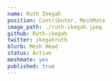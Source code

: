 ---
name: Ruth Ikegah
position: Contributor, MeshMate
image_path: ./ruth-ikegah.jpeg
github: Ruth-ikegah
twitter: ikegahruth
blurb: Mesh Head
status: Active
meshmate: yes
published: true
---
